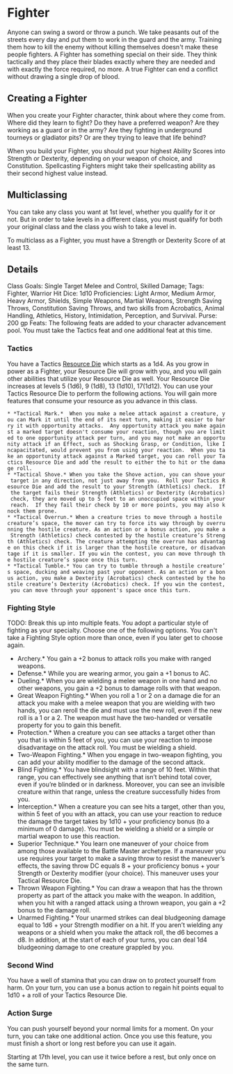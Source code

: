 = Fighter =
Anyone can swing a sword or throw a punch.  We take peasants out of the streets every day and put them to work in the guard and the army.  Training them how to kill the enemy without killing themselves doesn't make these people fighters.  A Fighter has something special on their side.  They think tactically and they place their blades exactly where they are needed and with exactly the force required, no more.  A true Fighter can end a conflict without drawing a single drop of blood.

== Creating a Fighter ==
When you create your Fighter character, think about where they come from.  Where did they learn to fight?  Do they have a preferred weapon?  Are they working as a guard or in the army?  Are they fighting in underground tourneys or gladiator pits?  Or are they trying to leave that life behind?  

When you build your Fighter, you should put your highest Ability Scores into Strength or Dexterity, depending on your weapon of choice, and Constitution.  Spellcasting Fighters might take their spellcasting ability as their second highest value instead.

== Multiclassing ==
You can take any class you want at 1st level, whether you qualify for it or not.  But in order to take levels in a different class, you must qualify for both your original class and the class you wish to take a level in. 

To multiclass as a Fighter, you must have a Strength or Dexterity Score of at least 13.

== Details ==
Class Goals: Single Target Melee and Control, Skilled Damage; 
Tags: Fighter, Warrior
Hit Dice: 1d10
Proficiencies: Light Armor, Medium Armor, Heavy Armor, Shields, Simple Weapons, Martial Weapons, Strength Saving Throws, Constitution Saving Throws, and two skills from Acrobatics, Animal Handling, Athletics, History, Intimidation, Perception, and Survival.
Purse: 200 gp
Feats: The following feats are added to your character advancement pool.  You must take the Tactics feat and one additional feat at this time.  

=== Tactics ===
You have a Tactics [[../resource-die|Resource Die]] which starts as a 1d4.  As you grow in power as a Fighter, your Resource Die will grow with you, and you will gain other abilities that utilize your Resource Die as well.  Your Resource Die increases at levels 5 (1d6), 9 (1d8), 13 (1d10), 17(1d12). 
You can use your Tactics Resource Die to perform the following actions.  You will gain more features that consume your resource as you advance in this class.
 * *Tactical Mark.*  When you make a melee attack against a creature, you can Mark it until the end of its next turn, making it easier to harry it with opportunity attacks.  Any opportunity attack you make against a marked target doesn't consume your reaction, though you are limited to one opportunity attack per turn, and you may not make an opportunity attack if an Effect, such as Shocking Grasp, or Condition, like Incapacitated, would prevent you from using your reaction.  When you take an opportunity attack against a Marked target, you can roll your Tactics Resource Die and add the result to either the to hit or the damage roll.
 * *Tactical Shove.* When you take the Shove action, you can shove your target in any direction, not just away from you.  Roll your Tactics Resource Die and add the result to your Strength (Athletics) check.  If the target fails their Strength (Athletics) or Dexterity (Acrobatics) check, they are moved up to 5 feet to an unoccupied space within your reach.  If they fail their check by 10 or more points, you may also knock them prone.
 * *Tactical Overrun.* When a creature tries to move through a hostile creature’s space, the mover can try to force its way through by overrunning the hostile creature. As an action or a bonus action, you make a Strength (Athletics) check contested by the hostile creature’s Strength (Athletics) check. The creature attempting the overrun has advantage on this check if it is larger than the hostile creature, or disadvantage if it is smaller. If you win the contest, you can move through the hostile creature’s space once this turn.
 * *Tactical Tumble.* You can try to tumble through a hostile creature’s space, ducking and weaving past your opponent. As an action or a bonus action, you make a Dexterity (Acrobatics) check contested by the hostile creature’s Dexterity (Acrobatics) check. If you win the contest, you can move through your opponent's space once this turn.

=== Fighting Style ===
TODO: Break this up into multiple feats.
You adopt a particular style of fighting as your specialty.  Choose one of the following options.  You can't take a Fighting Style option more than once, even if you later get to choose again.

*Archery.* You gain a +2 bonus to attack rolls you make with ranged weapons.
*Defense.* While you are wearing armor, you gain a +1 bonus to AC.
*Dueling.* When you are wielding a melee weapon in one hand and no other weapons, you gain a +2 bonus to damage rolls with that weapon.
*Great Weapon Fighting.* When you roll a 1 or 2 on a damage die for an attack you make with a melee weapon that you are wielding with two hands, you can reroll the die and must use the new roll, even if the new roll is a 1 or a 2. The weapon must have the two-handed or versatile property for you to gain this benefit.
*Protection.* When a creature you can see attacks a target other than you that is within 5 feet of you, you can use your reaction to impose disadvantage on the attack roll. You must be wielding a shield.
*Two-Weapon Fighting.* When you engage in two-weapon fighting, you can add your ability modifier to the damage of the second attack.
*Blind Fighting.* You have blindsight with a range of 10 feet. Within that range, you can effectively see anything that isn’t behind total cover, even if you’re blinded or in darkness. Moreover, you can see an invisible creature within that range, unless the creature successfully hides from you.
*Interception.* When a creature you can see hits a target, other than you, within 5 feet of you with an attack, you can use your reaction to reduce the damage the target takes by 1d10 + your proficiency bonus (to a minimum of 0 damage). You must be wielding a shield or a simple or martial weapon to use this reaction.
*Superior Technique.* You learn one maneuver of your choice from among those available to the Battle Master archetype. If a maneuver you use requires your target to make a saving throw to resist the maneuver’s effects, the saving throw DC equals 8 + your proficiency bonus + your Strength or Dexterity modifier (your choice). This maneuver uses your Tactical Resource Die.
*Thrown Weapon Fighting.* You can draw a weapon that has the thrown property as part of the attack you make with the weapon. In addition, when you hit with a ranged attack using a thrown weapon, you gain a +2 bonus to the damage roll.
*Unarmed Fighting.* Your unarmed strikes can deal bludgeoning damage equal to 1d6 + your Strength modifier on a hit. If you aren’t wielding any weapons or a shield when you make the attack roll, the d6 becomes a d8. In addition, at the start of each of your turns, you can deal 1d4 bludgeoning damage to one creature grappled by you.

=== Second Wind ===
You have a well of stamina that you can draw on to protect yourself from harm. On your turn, you can use a bonus action to regain hit points equal to 1d10 + a roll of your Tactics Resource Die. 

=== Action Surge ===
You can push yourself beyond your normal limits for a moment. On your turn, you can take one additional action. Once you use this feature, you must finish a short or long rest before you can use it again.

Starting at 17th level, you can use it twice before a rest, but only once on the same turn.



